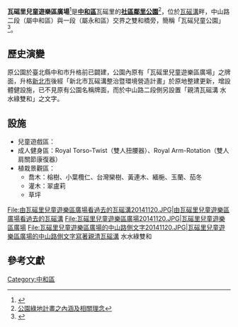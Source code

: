 '''瓦磘里兒童遊樂區廣場'''<ref>{{Cite web |url=http://yunghocccblogspotcom.blogspot.tw/2010/10/blog-post_922.html |title=<<瓦磘溝巡禮>>，新北市願景瓦窯溝的夢想 |access-date=2014-11-21 |archive-date=2016-03-14 |archive-url=https://web.archive.org/web/20160314010928/http://yunghocccblogspotcom.blogspot.tw/2010/10/blog-post_922.html |dead-url=no }}</ref>是'''[[中和區|中和區]]'''瓦磘里的'''[[社區鄰里公園|社區鄰里公園]]'''<ref name=>[https://web.archive.org/web/20051031071421/http://gisapsrv01.cpami.gov.tw/CPIS/cprpts/NANTOU/NAN-A/A-DOC/15/1502.doc 公園綠地計畫之內涵及相關理念]</ref>，位於[[瓦磘溝|瓦磘溝]]畔，中山路二段（屬中和區）與一段（屬永和區）交界之雙和橋旁，簡稱「瓦磘兒童公園」<ref>{{Cite web |url=http://new-wayao.blogspot.tw/2013/04/428.html |title=<<428戀戀瓦磘溝，邀您一起發掘瓦磘溝的生態與人文之美>>，親清瓦磘溝 水水綠雙和 |access-date=2014-11-21 |archive-date=2016-03-14 |archive-url=https://web.archive.org/web/20160314013438/http://new-wayao.blogspot.tw/2013/04/428.html |dead-url=no }}</ref>。

==歷史演變==
原公園於臺北縣中和市升格前已闢建，公園內原有「瓦磘里兒童遊樂區廣場」之牌面，升格[[新北市|新北市]]後經「新北市瓦磘溝整治暨環境營造計畫」於原地整建更新，增設體健設施，已不見原有公園名稱牌面，而於中山路二段側另設置「親清瓦磘溝 水水綠雙和」之文字。

==設施==
*兒童遊戲區：
*成人健身區：Royal Torso-Twist（雙人扭腰器）、Royal Arm-Rotation（雙人肩關節康復器）
*植栽景觀區：
**喬木：榕樹、小葉欖仁、台灣欒樹、黃連木、緬梔、玉蘭、茄冬
**灌木：翠盧莉
**草坪
<gallery>
File:由瓦磘里兒童遊樂區廣場看過去的瓦磘溝20141120.JPG|由瓦磘里兒童遊樂區廣場看過去的瓦磘溝
File:瓦磘里兒童遊樂區廣場20141120.JPG|瓦磘里兒童遊樂區廣場
File:瓦磘里兒童遊樂區廣場的中山路側文字20141120.JPG|瓦磘里兒童遊樂區廣場的中山路側文字寫著親清瓦磘溝 水水綠雙和
</gallery>

==參考文獻==
<div class="references-small">
<references></references>
</div>

[[Category:中和區|Category:中和區]]